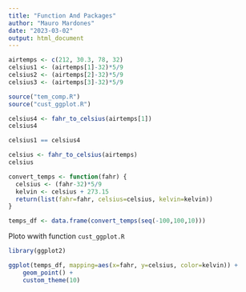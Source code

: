 ```yaml
---
title: "Function And Packages"
author: "Mauro Mardones"
date: "2023-03-02"
output: html_document
---
```



```r
airtemps <- c(212, 30.3, 78, 32)
celsius1 <- (airtemps[1]-32)*5/9
celsius2 <- (airtemps[2]-32)*5/9
celsius3 <- (airtemps[3]-32)*5/9
```

```r
source("tem_comp.R")
source("cust_ggplot.R")
```

```r
celsius4 <- fahr_to_celsius(airtemps[1])
celsius4

celsius1 == celsius4

celsius <- fahr_to_celsius(airtemps)
celsius
```


```r
convert_temps <- function(fahr) {
  celsius <- (fahr-32)*5/9
  kelvin <- celsius + 273.15
  return(list(fahr=fahr, celsius=celsius, kelvin=kelvin))
}

temps_df <- data.frame(convert_temps(seq(-100,100,10)))
```


Ploto wwith function `cust_ggplot.R`


```r
library(ggplot2)

ggplot(temps_df, mapping=aes(x=fahr, y=celsius, color=kelvin)) +
    geom_point() +
    custom_theme(10)
```

